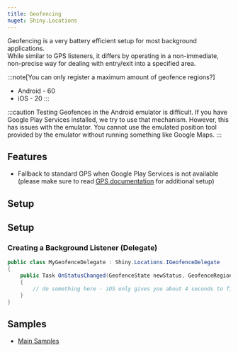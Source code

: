 ```yaml
---
title: Geofencing
nuget: Shiny.Locations
---
```


Geofencing is a very battery efficient setup for most background applications.  
While similar to GPS listeners, it differs by operating in a non-immediate, non-precise way for dealing with entry/exit into a specified area.

:::note[You can only register a maximum amount of geofence regions?]
- Android - 60
- iOS - 20
:::

:::caution
Testing Geofences in the Android emulator is difficult.  If you have Google Play Services installed, we try to use that mechanism.
However, this has issues with the emulator.  You cannot use the emulated position tool provided by the emulator without running something like Google Maps.
:::

## Features
* Fallback to standard GPS when Google Play Services is not available (please make sure to read [GPS documentation](./gps) for additional setup)

## Setup
<LibBuilder componentName="geofencing" client:load />


## Setup


### Creating a Background Listener (Delegate)


```csharp
public class MyGeofenceDelegate : Shiny.Locations.IGeofenceDelegate
{
    public Task OnStatusChanged(GeofenceState newStatus, GeofenceRegion region)
    {
        // do something here - iOS only gives you about 4 seconds to finish (plus whatever it took to initialize to get here)
    }
}
```

## Samples
* [Main Samples](https://github.com/shinyorg/shiny/tree/master/samples/Sample.Maui/Geofencing)